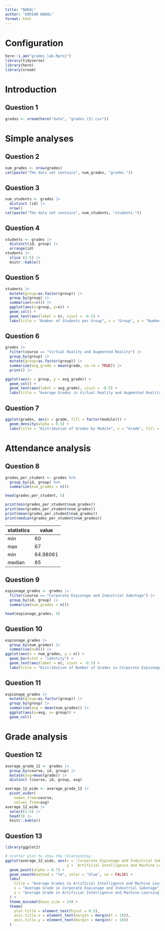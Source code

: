 ```yaml
---
title: "NADAL"
author: "DORIAN NADAL"
format: html
---
```


# Configuration 

```r
here::i_am("grades_lab.Rproj")
library(tidyverse)
library(here)
library(vroom)
```
# Introduction

## Question 1

```r
grades <- vroom(here("data", "grades (2).csv"))
```

# Simple analyses

## Question 2

```r
num_grades <- nrow(grades)
cat(paste("The data set contains", num_grades, "grades."))
```

## Question 3

```r
num_students <- grades |>
  distinct (id) |>
  nrow()
cat(paste("The data set contains", num_students, "students."))
```
## Question 4

```r
students <- grades |>
  distinct(id, group) |>
  arrange(id)
students |>
  slice (1:5) |>
  knitr::kable()
```

## Question 5

```r
students |>
  mutate(group=as.factor(group)) |>
  group_by(group) |>
  summarise(n=n()) |>
  ggplot(aes(x=group, y=n)) +
  geom_col() +
  geom_text(aes(label = n), vjust = -0.5) +
  labs(title = "Number of Students per Group", x = "Group", y = "Number of Students")
```



## Question 6

```r
grades |> 
  filter(course == "Virtual Reality and Augmented Reality") |> 
  group_by(group) |> 
  mutate(group=as.factor(group)) |>
  summarize(avg_grade = mean(grade, na.rm = TRUE)) |>
  print() |>

ggplot(aes(x = group, y = avg_grade)) +
  geom_col() +
  geom_text(aes(label = avg_grade), vjust = -0.5) +
  labs(title = "Average Grades in Virtual Reality and Augmented Reality by Group", x = "Group", y = "Average Grade")
```

## Question 7

```r
ggplot(grades, aes(x = grade, fill = factor(module))) +
  geom_density(alpha = 0.5) +
  labs(title = "Distribution of Grades by Module", x = "Grade", fill = "Module")
```

# Attendance analysis

## Question 8

```r
grades_per_student <- grades %>% 
  group_by(id, group) %>% 
  summarize(num_grades = n())

head(grades_per_student, 5)

```
```r
print(min(grades_per_student$num_grades))
print(max(grades_per_student$num_grades))
print(mean(grades_per_student$num_grades))
print(median(grades_per_student$num_grades))
```

| statistics      | value       |
|-----------------|-------------|
| min             | 60          |
| max             | 67          |
| min             | 64.98061    |
| median          | 65          |


## Question 9

```r
espionage_grades <- grades |> 
  filter(course == "Corporate Espionage and Industrial Sabotage") |> 
  group_by(id, group) |> 
  summarize(num_grades = n())

head(espionage_grades, 5)
```
## Question 10

```r
espionage_grades |>
  group_by(num_grades) |>
  summarise(n=n()) |>
ggplot(aes(x = num_grades, y = n)) +
  geom_bar(stat = "identity") +
  geom_text(aes(label = n), vjust = -0.5) +
  labs(title = "Distribution of Number of Grades in Corporate Espionage", x = "Number of Grades", y = "Number of Students")
```

## Question 11

```r
espionage_grades |>
  mutate(group=as.factor(group)) |>
  group_by(group) |>
  summarise(avg = mean(num_grades)) |>
  ggplot(aes(y=avg, x= group)) +
  geom_col()
```


# Grade analysis

## Question 12

```r
average_grade_12 <- grades |>
  group_by(course, id, group) |>
  mutate(avg=mean(grade)) |>
  distinct (course, id, group, avg)
```

```r
average_12_wide <- average_grade_12 |>
  pivot_wider(
    names_from=course,
    values_from=avg)
average_12_wide |>
  select(1:4) |>
  head(5) |>
  knitr::kable()
```

## Question 13

```r
library(ggplot2)

# Scatter plot to show the relationship
ggplot(average_12_wide, aes(x = `Corporate Espionage and Industrial Sabotage`, 
                            y = `Artificial Intelligence and Machine Learning`)) +
  geom_point(alpha = 0.7) +                
  geom_smooth(method = "lm", color = "blue", se = FALSE) +
  labs(
    title = "Average Grades in Artificial Intelligence and Machine Learning \nvs Corporate Espionage and Industrial Sabotage",
    x = "Average Grade in Corporate Espionage and Industrial Sabotage",
    y = "Average Grade in Artificial Intelligence and Machine Learning"
  ) +
  theme_minimal(base_size = 14) + 
  theme(
    plot.title = element_text(hjust = 0.5), 
    axis.title.x = element_text(margin = margin(t = 10)),  
    axis.title.y = element_text(margin = margin(r = 10))   
  )

```









